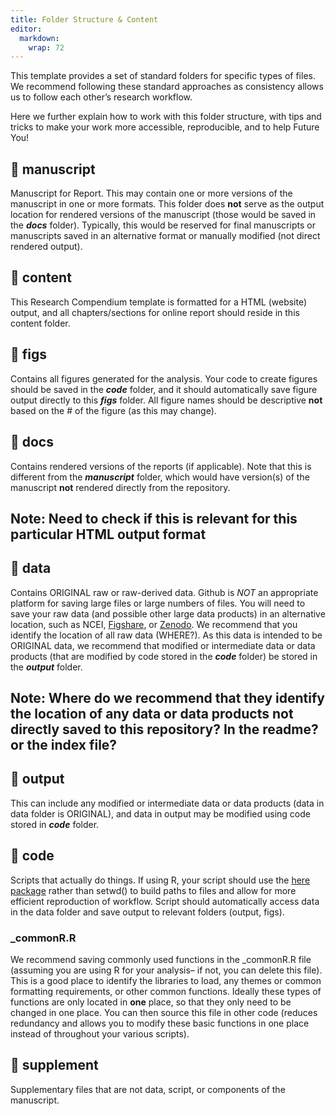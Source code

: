 ```yaml
---
title: Folder Structure & Content
editor: 
  markdown: 
    wrap: 72
---
```


This template provides a set of standard folders for specific types of
files. We recommend following these standard approaches as consistency
allows us to follow each other's research workflow.

Here we further explain how to work with this folder structure, with
tips and tricks to make your work more accessible, reproducible, and to
help Future You!

## 📁 manuscript 

Manuscript for Report. This may contain one or more versions of the
manuscript in one or more formats. This folder does **not** serve as the
output location for rendered versions of the manuscript (those would be
saved in the ***docs*** folder). Typically, this would be reserved for
final manuscripts or manuscripts saved in an alternative format or
manually modified (not direct rendered output).

## 📁 content 

This Research Compendium template is formatted for a HTML (website)
output, and all chapters/sections for online report should reside in
this content folder.

## 📁 figs 

Contains all figures generated for the analysis. Your code to create
figures should be saved in the ***code*** folder, and it should
automatically save figure output directly to this ***figs*** folder. All
figure names should be descriptive **not** based on the \# of the figure
(as this may change).

## 📁 docs 

Contains rendered versions of the reports (if applicable). Note that
this is different from the ***manuscript*** folder, which would have
version(s) of the manuscript **not** rendered directly from the
repository.

::: callout-important
## Note: Need to check if this is relevant for this particular HTML output format
:::

## 📁 data 

Contains ORIGINAL raw or raw-derived data. Github is *NOT* an
appropriate platform for saving large files or large numbers of files.
You will need to save your raw data (and possible other large data
products) in an alternative location, such as NCEI,
[Figshare](https://figshare.com/), or [Zenodo](https://zenodo.org/). We
recommend that you identify the location of all raw data (WHERE?). As
this data is intended to be ORIGINAL data, we recommend that modified or
intermediate data or data products (that are modified by code stored in
the ***code*** folder) be stored in the ***output*** folder.

::: callout-important
## Note: Where do we recommend that they identify the location of any data or data products not directly saved to this repository? In the readme? or the index file?
:::

## 📁 output

This can include any modified or intermediate data or data products
(data in data folder is ORIGINAL), and data in output may be modified
using code stored in ***code*** folder.

## 📁 code

Scripts that actually do things. If using R, your script should use the
[here package](https://here.r-lib.org/) rather than setwd() to build
paths to files and allow for more efficient reproduction of workflow.
Script should automatically access data in the data folder and save
output to relevant folders (output, figs).

### **\_commonR.R**

We recommend saving commonly used functions in the \_commonR.R file
(assuming you are using R for your analysis– if not, you can delete this
file). This is a good place to identify the libraries to load, any
themes or common formatting requirements, or other common functions.
Ideally these types of functions are only located in **one** place, so
that they only need to be changed in one place. You can then source this
file in other code (reduces redundancy and allows you to modify these
basic functions in one place instead of throughout your various
scripts).

## 📁 supplement

Supplementary files that are not data, script, or components of the
manuscript.

